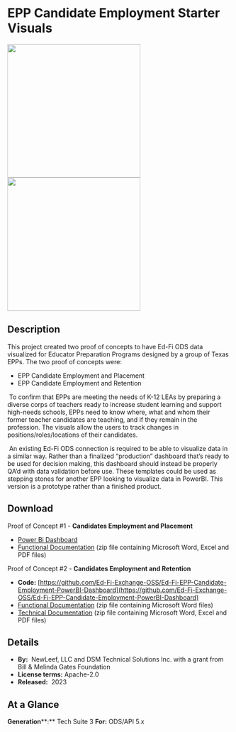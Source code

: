 # EPP Candidate Employment Starter Visuals

<img src="https://edfidocs.blob.core.windows.net/$web/img/edfi-exchange/technology/new%20logo.png" width="300" />
<img src="https://edfidocs.blob.core.windows.net/$web/img/edfi-exchange/technology/DSM%20logo%20(1).png" width="300" />

## Description

This project created two proof of concepts to have Ed-Fi ODS data visualized for Educator Preparation Programs designed by a group of Texas EPPs. The two proof of concepts were:

* EPP Candidate Employment and Placement
* EPP Candidate Employment and Retention

 To confirm that EPPs are meeting the needs of K-12 LEAs by preparing a diverse corps of teachers ready to increase student learning and support high-needs schools, EPPs need to know where, what and whom their former teacher candidates are teaching, and if they remain in the profession. The visuals allow the users to track changes in positions/roles/locations of their candidates.

 An existing Ed-Fi ODS connection is required to be able to visualize data in a similar way. Rather than a finalized “production” dashboard that’s ready to be used for decision making, this dashboard should instead be properly QA’d with data validation before use. These templates could be used as stepping stones for another EPP looking to visualize data in PowerBI. This version is a prototype rather than a finished product.

## Download

Proof of Concept #1 - **Candidates Employment and Placement**

* [Power Bi Dashboard](https://edfi.atlassian.net/wiki/download/attachments/22496627/POC%20%231%20PowerBI.pbix?version=1&modificationDate=1676500956853&cacheVersion=1&api=v2)
* [Functional Documentation](https://edfi.atlassian.net/wiki/download/attachments/22496627/Functional%20Documents%20EPP%20PoC%231.zip?version=2&modificationDate=1676588029713&cacheVersion=1&api=v2) (zip file containing Microsoft Word, Excel and PDF files)

Proof of Concept #2 - **Candidates Employment and Retention**

* **Code:** [https://github.com/Ed-Fi-Exchange-OSS/Ed-Fi-EPP-Candidate-Employment-PowerBI-Dashboard](https://github.com/Ed-Fi-Exchange-OSS/Ed-Fi-EPP-Candidate-Employment-PowerBI-Dashboard)
* [Functional Documentation](https://edfi.atlassian.net/wiki/download/attachments/22496627/Functional%20Documents%20EPP%20PoC%232.zip?version=1&modificationDate=1676501446300&cacheVersion=1&api=v2) (zip file containing Microsoft Word files)
* [Technical Documentation](https://edfi.atlassian.net/wiki/download/attachments/22496627/POC%20%232%20Technical%20Documents.zip?version=1&modificationDate=1676501547407&cacheVersion=1&api=v2) (zip file containing Microsoft Word, Excel and PDF files)

## Details

* **By:**  NewLeef, LLC and DSM Technical Solutions Inc. with a grant from Bill & Melinda Gates Foundation
* **License terms:** Apache-2.0
* **Released:**  2023

## **At a Glance**

**Generation****:** Tech Suite 3
**For:** ODS/API 5.x
